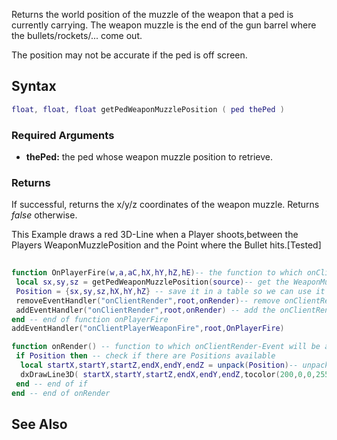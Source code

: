 
{{Client function}}


Returns the world position of the muzzle of the weapon that a ped is currently carrying. The weapon muzzle is the end of the gun barrel where the bullets/rockets/... come out.

The position may not be accurate if the ped is off screen.

==Syntax==
<syntaxhighlight lang="lua">float, float, float getPedWeaponMuzzlePosition ( ped thePed )</syntaxhighlight>

===Required Arguments===
*'''thePed:''' the ped whose weapon muzzle position to retrieve.

===Returns===
If successful, returns the x/y/z coordinates of the weapon muzzle. Returns ''false'' otherwise.

<section name="Client" class="client" show="true">
This Example draws a red 3D-Line when a Player shoots,between the Players WeaponMuzzlePosition and the Point where the Bullet hits.[Tested]
<syntaxhighlight lang="lua">
	
function OnPlayerFire(w,a,aC,hX,hY,hZ,hE)-- the function to which onClientPlayerFire is attached, contains the Paramteres for the the Bullet hit Position
 local sx,sy,sz = getPedWeaponMuzzlePosition(source)-- get the WeaponMuzzlePosition of the Player who shot
 Position = {sx,sy,sz,hX,hY,hZ} -- save it in a table so we can use it later in 'onClientRender'function
 removeEventHandler("onClientRender",root,onRender)-- remove onClientRender-Event from function onRender  to not have multiple add for same function
 addEventHandler("onClientRender",root,onRender) -- add the onClientRender-Event to the function onRender
end -- end of function onPlayerFire
addEventHandler("onClientPlayerWeaponFire",root,OnPlayerFire)

function onRender() -- function to which onClientRender-Event will be attached.
 if Position then -- check if there are Positions available
  local startX,startY,startZ,endX,endY,endZ = unpack(Position)-- unpack the Position table
  dxDrawLine3D( startX,startY,startZ,endX,endY,endZ,tocolor(200,0,0,255),3) -- draws the 3D line between start-Position and end-Position
 end -- end of if
end -- end of onRender
</syntaxhighlight>
</section>
==See Also==
{{Client ped functions}}